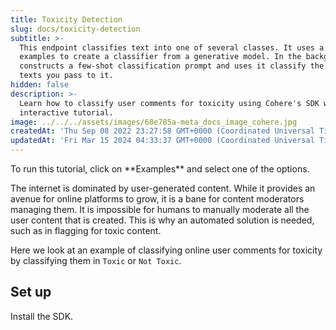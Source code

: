 ```yaml
---
title: Toxicity Detection
slug: docs/toxicity-detection
subtitle: >-
  This endpoint classifies text into one of several classes. It uses a few
  examples to create a classifier from a generative model. In the background, it
  constructs a few-shot classification prompt and uses it classify the `input`
  texts you pass to it.
hidden: false
description: >-
  Learn how to classify user comments for toxicity using Cohere's SDK with this
  interactive tutorial.
image: ../../../assets/images/68e785a-meta_docs_image_cohere.jpg
createdAt: 'Thu Sep 08 2022 23:27:58 GMT+0000 (Coordinated Universal Time)'
updatedAt: 'Fri Mar 15 2024 04:33:37 GMT+0000 (Coordinated Universal Time)'
---
```

<Note title="This is an interactive tutorial!">  
 To run this tutorial, click on **Examples** and select one of the options.
</Note>

The internet is dominated by user-generated content. While it provides an avenue for online platforms to grow, it is a bane for content moderators managing them. It is impossible for humans to manually moderate all the user content that is created. This is why an automated solution is needed, such as in flagging for toxic content.

Here we look at an example of classifying online user comments for toxicity by classifying them in `Toxic` or `Not Toxic`.

## Set up

Install the SDK.
